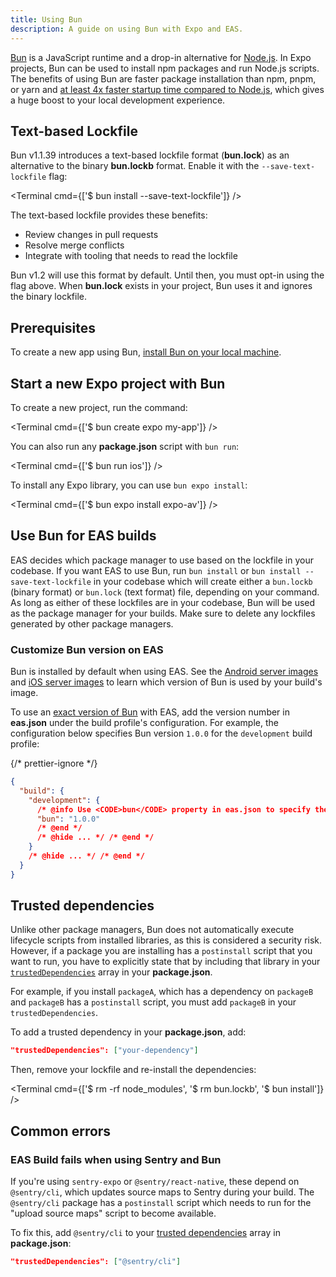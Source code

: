 ```yaml
---
title: Using Bun
description: A guide on using Bun with Expo and EAS.
---
```



[Bun](https://bun.sh/) is a JavaScript runtime and a drop-in alternative for [Node.js](https://nodejs.org/en). In Expo projects, Bun can be used to install npm packages and run Node.js scripts. The benefits of using Bun are faster package installation than npm, pnpm, or yarn and [at least 4x faster startup time compared to Node.js](https://bun.sh/docs#design-goals), which gives a huge boost to your local development experience.

## Text-based Lockfile

Bun v1.1.39 introduces a text-based lockfile format (**bun.lock**) as an alternative to the binary **bun.lockb** format. Enable it with the `--save-text-lockfile` flag:

<Terminal cmd={['$ bun install --save-text-lockfile']} />

The text-based lockfile provides these benefits:

- Review changes in pull requests
- Resolve merge conflicts
- Integrate with tooling that needs to read the lockfile

Bun v1.2 will use this format by default. Until then, you must opt-in using the flag above. When **bun.lock** exists in your project, Bun uses it and ignores the binary lockfile.

## Prerequisites

To create a new app using Bun, [install Bun on your local machine](https://bun.sh/docs/installation#installing).

## Start a new Expo project with Bun

To create a new project, run the command:

<Terminal cmd={['$ bun create expo my-app']} />

You can also run any **package.json** script with `bun run`:

<Terminal cmd={['$ bun run ios']} />

To install any Expo library, you can use `bun expo install`:

<Terminal cmd={['$ bun expo install expo-av']} />

## Use Bun for EAS builds

EAS decides which package manager to use based on the lockfile in your codebase. If you want EAS to use Bun, run `bun install` or `bun install --save-text-lockfile` in your codebase which will create either a `bun.lockb` (binary format) or `bun.lock` (text format) file, depending on your command. As long as either of these lockfiles are in your codebase, Bun will be used as the package manager for your builds. Make sure to delete any lockfiles generated by other package managers.

### Customize Bun version on EAS

Bun is installed by default when using EAS. See the [Android server images](/build-reference/infrastructure/#android-server-images) and [iOS server images](/build-reference/infrastructure/#ios-server-images) to learn which version of Bun is used by your build's image.

To use an [exact version of Bun](/eas/json/#bun) with EAS, add the version number in **eas.json** under the build profile's configuration. For example, the configuration below specifies Bun version `1.0.0` for the `development` build profile:

{/* prettier-ignore */}
```json eas.json
{
  "build": {
    "development": {
      /* @info Use <CODE>bun</CODE> property in eas.json to specify the exact version.*/
      "bun": "1.0.0"
      /* @end */
      /* @hide ... */ /* @end */
    }
    /* @hide ... */ /* @end */
  }
}
```

## Trusted dependencies

Unlike other package managers, Bun does not automatically execute lifecycle scripts from installed libraries, as this is considered a security risk. However, if a package you are installing has a `postinstall` script that you want to run, you have to explicitly state that by including that library in your [`trustedDependencies`](https://bun.sh/guides/install/trusted) array in your **package.json**.

For example, if you install `packageA`, which has a dependency on `packageB` and `packageB` has a `postinstall` script, you must add `packageB` in your `trustedDependencies`.

To add a trusted dependency in your **package.json**, add:

```json package.json
"trustedDependencies": ["your-dependency"]
```

Then, remove your lockfile and re-install the dependencies:

<Terminal cmd={['$ rm -rf node_modules', '$ rm bun.lockb', '$ bun install']} />

## Common errors

### EAS Build fails when using Sentry and Bun

If you're using `sentry-expo` or `@sentry/react-native`, these depend on `@sentry/cli`, which updates source maps to Sentry during your build. The `@sentry/cli` package has a `postinstall` script which needs to run for the "upload source maps" script to become available.

To fix this, add `@sentry/cli` to your [trusted dependencies](/#trusted-dependencies) array in **package.json**:

```json package.json
"trustedDependencies": ["@sentry/cli"]
```
